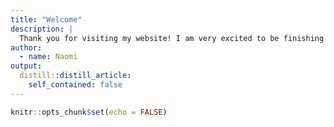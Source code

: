 ```yaml
---
title: "Welcome"
description: |
  Thank you for visiting my website! I am very excited to be finishing up the last of my coursework as a PhD student. This summer I plan on helping to manage a team of biomedical and software engineers to develop a computer program that will display, annotate, and automatically analyze images of disease eyes for clinical research studies.
author:
  - name: Naomi
output:
  distill::distill_article:
    self_contained: false
---
```



```r
knitr::opts_chunk$set(echo = FALSE)
```
